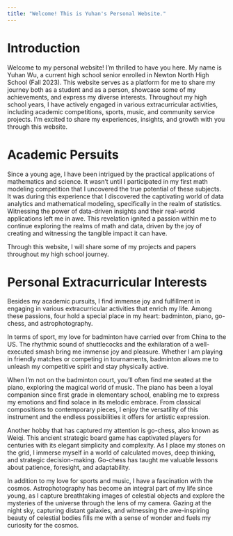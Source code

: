 ```yaml
---
title: "Welcome! This is Yuhan's Personal Website."
---
```


# Introduction

Welcome to my personal website! I'm thrilled to have you here. My name is Yuhan Wu, a current high school senior  enrolled in Newton North High School (Fall 2023). This website serves as a platform for me to share my journey both as a student and as a person, showcase some of my achievements, and express my diverse interests. Throughout my high school years, I have actively engaged in various extracurricular activities, including academic competitions, sports, music, and community service projects. I'm excited to share my experiences, insights, and growth with you through this website. 

# Academic Persuits

Since a young age, I have been intrigued by the practical applications of mathematics and science. It wasn't until I participated in my first math modeling competition that I uncovered the true potential of these subjects. It was during this experience that I discovered the captivating world of data analytics and mathematical modeling, specifically in the realm of statistics. Witnessing the power of data-driven insights and their real-world applications left me in awe. This revelation ignited a passion within me to continue exploring the realms of math and data, driven by the joy of creating and witnessing the tangible impact it can have. 

Through this website, I will share some of my projects and papers throughout my high school journey. 

# Personal Extracurricular Interests

Besides my academic pursuits, I find immense joy and fulfillment in engaging in various extracurricular activities that enrich my life. Among these passions, four hold a special place in my heart: badminton, piano, go-chess, and astrophotography. 

In terms of sport, my love for badminton have carried over from China to the US. The rhythmic sound of shuttlecocks and the exhilaration of a well-executed smash bring me immense joy and pleasure. Whether I am playing in friendly matches or competing in tournaments, badminton allows me to unleash my competitive spirit and stay physically active.

When I'm not on the badminton court, you'll often find me seated at the piano, exploring the magical world of music. The piano has been a loyal companion since first grade in elementary school, enabling me to express my emotions and find solace in its melodic embrace. From classical compositions to contemporary pieces, I enjoy the versatility of this instrument and the endless possibilities it offers for artistic expression.

Another hobby that has captured my attention is go-chess, also known as Weiqi. This ancient strategic board game has captivated players for centuries with its elegant simplicity and complexity. As I place my stones on the grid, I immerse myself in a world of calculated moves, deep thinking, and strategic decision-making. Go-chess has taught me valuable lessons about patience, foresight, and adaptability.

In addition to my love for sports and music, I have a fascination with the cosmos. Astrophotography has become an integral part of my life since young, as I capture breathtaking images of celestial objects and explore the mysteries of the universe through the lens of my camera. Gazing at the night sky, capturing distant galaxies, and witnessing the awe-inspiring beauty of celestial bodies fills me with a sense of wonder and fuels my curiosity for the cosmos.












